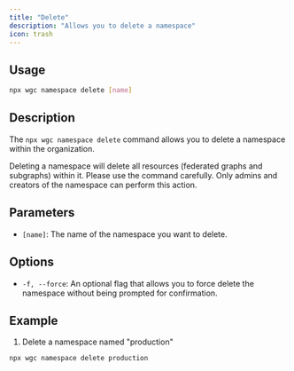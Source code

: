 ---
title: "Delete"
description: "Allows you to delete a namespace"
icon: trash
---

## Usage

```bash
npx wgc namespace delete [name]
```

## Description

The `npx wgc namespace delete` command allows you to delete a namespace within the organization.

<Warning>
Deleting a namespace will delete all resources (federated graphs and subgraphs) within it. Please use the command carefully. Only admins and creators of the namespace can perform this action.
</Warning>

## **Parameters**

* `[name]`: The name of the namespace you want to delete.

## Options

* `-f, --force`: An optional flag that allows you to force delete the namespace without being prompted for confirmation.

## **Example**

1. Delete a namespace named "production"

```bash
npx wgc namespace delete production
```

